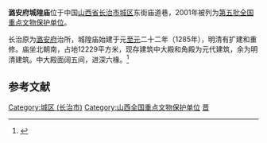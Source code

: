 {{coord|36|11|00|N|113|06|35|E|display=title|scale:10000}}
{{文物保护单位
| 级别 = 全国
| 名称 = 潞安府城隍庙
| 图片 = 潞安府城隍庙.jpg
| 所在 = [[山西省|山西省]][[长治市|长治市]]
| 分类 = 古建筑
| 时代 = [[元朝|元]]至[[清朝|清]]
| 编号 = [[第五批全国重点文物保护单位|第五批]]第233项
| 登录 = 2001年6月25日
}}
'''潞安府城隍庙'''位于中国[[山西省|山西省]][[长治市|长治市]][[城区_(长治市)|城区]]东街庙道巷，2001年被列为[[第五批全国重点文物保护单位|第五批全国重点文物保护单位]]。

长治原为[[潞安府|潞安府]]治所，城隍庙始建于元[[至元_(忽必烈)|至元]]二十二年（1285年），明清有扩建和重修。庙坐北朝南，占地12229平方米，现存建筑中大殿和角殿为元代建筑，余为明清建筑。中大殿面阔五间，进深六椽。<ref>{{Cite book |title=全国重点文物保护单位·第一至第五批·第Ⅰ卷 |publisher=文物出版社 |year=2004 |isbn=7-5010-1525-2 |pages=373 }}</ref>

==参考文献==
{{reflist}}

{{山西全国重点文物保护单位}}

{{DEFAULTSORT:Lu}}
[[Category:城区_(长治市)|Category:城区 (长治市)]]
[[Category:山西全国重点文物保护单位|Category:山西全国重点文物保护单位]]
[[Category:山西城隍庙|晋]]